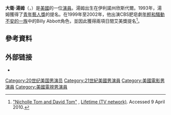 {{Infobox person
| image =  <!-- [[Freely_licenced|Freely licenced]] images only. NO SCREEN CAPTURES. Please do not put a fair-use image here, it will be deleted - see [[WP:NONFREE|WP:NONFREE]] -->
| name          = David Tom
| image_size     =
| caption       =
| birth_name = 
| birth_date = {{Birth date and age|mf=yes|1978|3|23}} 
| birth_place = [[美國|美國]][[欣斯代爾_(伊利諾州)|欣斯代爾]]
| website      =
| occupation    = 演員
| years_active    = 1988–現在
}}
'''大衛·湯姆'''（{{lang-en|David Tom}}，{{bd|1978年|3月23日||}}）是[[美國|美國]]的一位[[演員|演員]]。湯姆出生在伊利諾州欣斯代爾。1993年，湯姆獲得了[[青年藝人獎|青年藝人獎]]的提名。在1999年至2002年，他出演CBS肥皂劇[[年輕和騷動不安的一族|年輕和騷動不安的一族]]中的Billy Abbott角色，並因此獲得兩項日間艾美獎提名<ref>[http://www.mylifetime.com/lifestyle/entertainment/celebrities/nicholle-tom-and-david-tom "Nicholle Tom and David Tom"] {{Wayback|url=http://www.mylifetime.com/lifestyle/entertainment/celebrities/nicholle-tom-and-david-tom |date=20111117034148 }}, [[Lifetime_(TV_network)|Lifetime (TV network)]]. Accessed 9 April 2010.</ref>。

==參考資料==
{{reflist}}

== 外部链接 ==
*{{IMDb name|0005495}}

{{Authority control}}

{{DEFAULTSORT:Tom, David}}
[[Category:20世纪美国男演员|Category:20世纪美国男演员]]
[[Category:21世紀美國男演員|Category:21世紀美國男演員]]
[[Category:美國電影男演員|Category:美國電影男演員]]
[[Category:美國電視男演員|Category:美國電視男演員]]